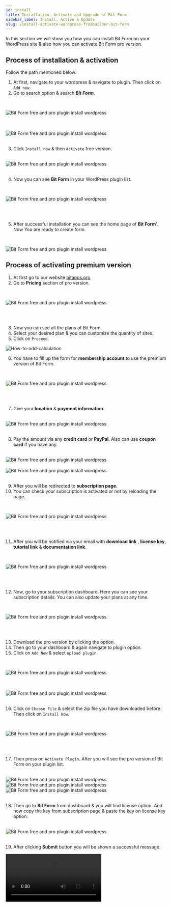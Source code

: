```yaml
---
id: install
title: Installation, Activate and Upgrade of Bit Form
sidebar_label: Install, Active & Update
slug: /install-activate-wordpress-frombuilder-bit-form
---
```



In this section we will show you how you can install Bit Form on your WordPress site & also how you can activate Bit Form pro version.

## Process of installation & activation

Follow the path mentioned below:

1. At first, navigate to your wordpress & navigate to plugin. Then click on `Add new`.
2. Go to search option & search ***Bit Form***.

<br />

<Image
  src="Dashboard-to-add-new-Bit-Form"
  alt="Bit Form free and pro plugin install wordpress"
  w="758"
  h="270"
/>

<br />

<br />
<Image
  src="Search-install-Bit-Form "
  alt="Bit Form free and pro plugin install wordpress"
  w="698"
  h="415"
/>
<br />

<br />

3.  Click `Install now` & then `Activate` free version.

<br />
<Image
  src="Activate-Bit-Form"
  alt="Bit Form free and pro plugin install wordpress"
  w="1046"
  h="200"
/>

<br />
<br />

4.  Now you can see **Bit Form** in your WordPress plugin list.

<br />

<Image
  src="view-Bit Form-Bit-Form"
  alt="Bit Form free and pro plugin install wordpress"
  w="1047"
  h="200"
/>

<br />
<br />

5.  After successful installation you can see the home page of **Bit Form**'. Now You are ready to create form.



<br />

<Image
  src="Bit form-dashboard-Bit-Form"
  alt="Bit Form free and pro plugin install wordpress"
  w="1114"
  h="350"
/>

## Process of activating premium version 

1. At first go to our website [bitapps.pro](https://bitapps.pro/)
2. Go to **Pricing** section of pro version.

<br />

 <Image
  src="Get-Started-Bit-Form"
  alt="Bit Form free and pro plugin install wordpress"
  w="1114"
  h="350"
 />

<br />
<br />

3. Now you can see all the plans of Bit Form.
4. Select your desired plan & you can customize the quantity of sites.
5. Click on `Proceed`.

 <Image src="Proceed.Bit-Form" alt="How-to-add-calculation" w="1020" h="350" />
 

6. You have to fill up the form for **membership account** to use the premium version of Bit Form.

<br />

 <Image
  src="Membeship-Account-Bit-Form"
  alt="Bit Form free and pro plugin install wordpress"
  w="943"
  h="500"
 />

<br />
<br />

7. Give your **location** & **payment information**.

<br />
 <Image
  src="Location-&-Payment-Bit-Form"
  alt="Bit Form free and pro plugin install wordpress"
  w="574"
  h="450"
 />

<br />
<br />

8. Pay the amount via any **credit card** or **PayPal**. Also can use **coupon card** if you have any.

<br />

 <Image src="PayPal-Bit-Form" alt="Bit Form free and pro plugin install wordpress" w="565" h="400" />

<br />

<br />
 <Image
  src="Add-coupon-Bit-Form"
  alt="Bit Form free and pro plugin install wordpress"
  w="577"
  h="400"
 />

<br />
<br />

9.  After you will be redirected to **subscription page.**
10. You can check your subscription is activated or not by reloading the page.

<br />

 <Image
  src="Suscription-Page-Bit-Form"
  alt="Bit Form free and pro plugin install wordpress"
  w="1066"
  h="380"
 />

<br />
<br />

11. After you will be notified via your email with **download link** , **license key**, **tutorial link** & **documentation link**.

<br />

 <Image
  src="Welcome-email-Bit-Form"
  alt="Bit Form free and pro plugin install wordpress"
  w="1066"
  h="350"
 />

<br />
<br />

12. Now, go to your subscription dashboard. Here you can see your subscription details. You can also update your plans at any time.

<br />

 <Image
  src="Subscription-details-Bit-Form"
  alt="Bit Form free and pro plugin install wordpress"
  w="469"
  h="438"
 />

<br />
<br />

13. Download the pro version by clicking the option.
14. Then go to your dashboard & again navigate to plugin option.
15. Click on `Add New` & select `upload plugin`.

<br />

 <Image
  src="Upload-Plugin-Bit-Form"
  alt="Bit Form free and pro plugin install wordpress"
  w="568"
  h="239"
 />

<br />
<br />
 <Image
  src="Upload=Plugin2--Bit-Form"
  alt="Bit Form free and pro plugin install wordpress"
  w="803"
  h="227"
 />

<br />
<br />

16. Click on `Choose File` & select the zip file you have downloaded before. Then click on `Install Now`.

<br />

 <Image
  src="Choose-install-Bit-Form"
  alt="Bit Form free and pro plugin install wordpress"
  w="811"
  h="150"
 />

<br />
<br />

17. Then press on `Activate Plugin`. After you will see the pro version of Bit Form on your plugin list.

<br />
 <Image
  src="Activate-Plugin-Bit-Form"
  alt="Bit Form free and pro plugin install wordpress"
  w="477"
  h="207"
 />
<br />
 <Image
  src="Successfully-activated-Bit-Form"
  alt="Bit Form free and pro plugin install wordpress"
  w="791"
  h="184"
 />
<br />
 <Image
  src="Pro-in-dashboard-Bit-Form"
  alt="Bit Form free and pro plugin install wordpress"
  w="480"
  h="168"
 />

<br />
<br />

18. Then go to **Bit Form** from dashboard & you will find license option. And now copy the key from subscription page & paste the key on license key option.

<br />
 <Image src="License-Bit-Form" alt="Bit Form free and pro plugin install wordpress" w="764" h="259" />

<br />
<br />

19. After clicking **Submit** button you will be shown a successful message.

<Video youtube src="W2OmWL3k7eQ" />

**Congratulations! Now you are a pro member of the Bit Form. Now you can access pro features, updates & support.**

